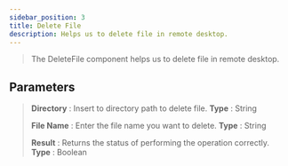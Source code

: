 ```yaml
---
sidebar_position: 3
title: Delete File
description: Helps us to delete file in remote desktop.
---
```

> The DeleteFile component helps us to delete file in remote desktop.

## Parameters

> **Directory** : Insert to directory path to delete file. **Type** : String
>
> **File Name** : Enter the file name you want to delete. **Type** : String
>
> **Result** : Returns the status of performing the operation correctly. **Type** : Boolean